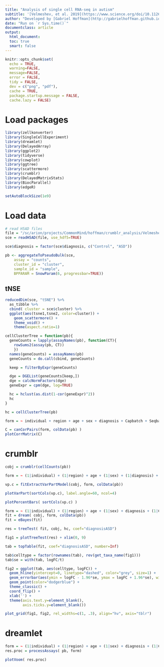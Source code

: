 ```yaml
---
title: "Analysis of single cell RNA-seq in autism"
subtitle: '[Velmeshev, et al. 2019](https://www.science.org/doi/10.1126/science.aav8130)'
author: "Developed by [Gabriel Hoffman](http://gabrielhoffman.github.io/)"
date: "Run on `r Sys.time()`"
documentclass: article
output: 
  html_document:
  toc: true
  smart: false
---
```




<!---

cd /sc/arion/projects/CommonMind/hoffman/crumblr_analysis/Velmeshev_2019
ml git
R

system("git pull"); rmarkdown::render("Velmeshev_2019.Rmd")

https://hoffmg01.hpc.mssm.edu/crumblr_analysis/Velmeshev_2019/Velmeshev_2019.html

--->


```r
knitr::opts_chunk$set(
  echo = TRUE,
  warning=FALSE,
  message=FALSE,
  error = FALSE,
  tidy = FALSE,
  dev = c("png", "pdf"),
  cache = TRUE,
  package.startup.message = FALSE,
  cache.lazy = FALSE)
```

# Load packages
```r
library(zellkonverter)
library(SingleCellExperiment)
library(dreamlet)
library(DelayedArray)
library(ggplot2)
library(tidyverse)
library(cowplot)
library(ggtree)
library(scattermore)
library(crumblr)
library(DelayedMatrixStats)
library(BiocParallel)
library(edgeR)

setAutoBlockSize(1e9)
```

# Load data
```r
# read H5AD files
file = "/sc/arion/projects/CommonMind/hoffman/crumblr_analysis/Velmeshev_2019/data/Velmeshev_2019.h5ad"
sce = readH5AD(file, use_hdf5=TRUE)

sce$diagnosis = factor(sce$diagnosis, c("Control", "ASD"))

pb <- aggregateToPseudoBulk(sce,
    assay = "counts",     
    cluster_id = "cluster",  
    sample_id = "sample", 
    BPPARAM = SnowParam(6, progressbar=TRUE))
```

## tNSE
```r
reducedDim(sce, "tSNE") %>%
  as_tibble %>%
  cbind( cluster = sce$cluster) %>% 
  ggplot(aes(tsne1,tsne2, color=cluster)) +
    geom_scattermore() +
    theme_void() +
    theme(aspect.ratio=1)
```

```r
cellClusterTree = function(pb){
  geneCounts = lapply(assayNames(pb), function(CT){
    rowSums2(assay(pb, CT))
    })
  names(geneCounts) = assayNames(pb)
  geneCounts = do.call(cbind, geneCounts)

  keep = filterByExpr(geneCounts)

  dge = DGEList(geneCounts[keep,])
  dge = calcNormFactors(dge)
  geneExpr = cpm(dge, log=TRUE)

  hc = hclust(as.dist(1-cor(geneExpr)^2))
  hc
}

hc = cellClusterTree(pb)
```     

```r
form = ~ individual + region + age + sex + diagnosis + Capbatch + Seqbatch + post.mortem.interval..hours. + RNA.Integrity.Number

C = canCorPairs(form, colData(pb) )
plotCorrMatrix(C)
```

# crumblr
```r
cobj = crumblr(cellCounts(pb))

form = ~ (1|individual) + (1|region) + age + (1|sex) + (1|diagnosis) + (1|Capbatch) + (1|Seqbatch) + post.mortem.interval..hours. + RNA.Integrity.Number

vp.c = fitExtractVarPartModel(cobj, form, colData(pb))

plotVarPart(sortCols(vp.c), label.angle=60, ncol=4) 

plotPercentBars( sortCols(vp.c) )

form = ~ (1|individual) + (1|region) + age + (1|sex) + diagnosis + (1|Capbatch) + (1|Seqbatch) + post.mortem.interval..hours. + RNA.Integrity.Number
fit = dream( cobj, form, colData(pb))
fit = eBayes(fit)
```



```r
res = treeTest( fit, cobj, hc, coef="diagnosisASD")

fig1 = plotTreeTest(res) + xlim(0, 9)

tab = topTable(fit, coef="diagnosisASD", number=Inf)

tab$celltype = factor(rownames(tab), rev(get_taxa_name(fig1)))
tab$se = with(tab, logFC/t)

fig2 = ggplot(tab, aes(celltype, logFC)) + 
  geom_hline(yintercept=0, linetype="dashed", color="grey", size=1) +
  geom_errorbar(aes(ymin = logFC - 1.96*se, ymax = logFC + 1.96*se), width=0) +
  geom_point(color="dodgerblue") +
  theme_classic() +
  coord_flip() +
  xlab('') + 
  theme(axis.text.y=element_blank(),
        axis.ticks.y=element_blank())

plot_grid(fig1, fig2, rel_widths=c(1, .3), align="hv", axis="tblr")
```


# dreamlet
```r
form = ~ (1|individual) + (1|region) + age + (1|sex) + diagnosis + (1|Capbatch) + (1|Seqbatch) + post.mortem.interval..hours. + RNA.Integrity.Number
res.proc = processAssays( pb, form)
```


```r
plotVoom( res.proc)
```



















